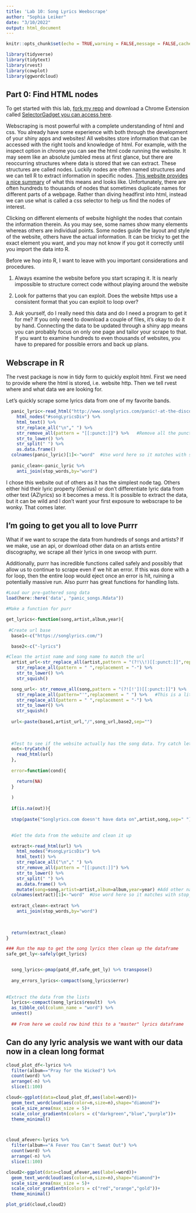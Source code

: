 ```yaml
---
title: 'Lab 10: Song Lyrics Weebscrape'
author: "Sophia Leiker"
date: "3/10/2022"
output: html_document
---
```


```r
knitr::opts_chunk$set(echo = TRUE,warning = FALSE,message = FALSE,cache=TRUE)

library(tidyverse)
library(tidytext)
library(rvest)
library(cowplot)
library(ggwordcloud)

```

## Part 0: Find HTML nodes

To get started with this lab, [fork my repo](https://github.com/nggrimes/Week-10-lab-Scraping) and download a Chrome Extension called [SelectorGadget you can access here](https://chrome.google.com/webstore/detail/selectorgadget/mhjhnkcfbdhnjickkkdbjoemdmbfginb?hl=en).

Webscraping is most powerful with a complete understanding of html and css. You already have some experience with both through the development of your shiny apps and websites! All websites store information that can be accessed with the right tools and knowledge of html. For example, with the inspect option in chrome you can see the html code running the website. It may seem like an absolute jumbled mess at first glance, but there are reoccurring structures where data is stored that we can extract. These structures are called nodes. Luckily nodes are often named structures and we can tell R to extract information in specific nodes. [This website provides a nice summary](https://www.w3schools.com/js/js_htmldom_navigation.asp#:~:text=using%20node%20relationships.-,DOM%20Nodes,HTML%20elements%20are%20text%20nodes) of what this means and looks like. Unfortunately, there are often hundreds to thousands of nodes that sometimes duplicate names for different parts of a webpage. Rather than diving headfirst into html, instead we can use what is called a css selector to help us find the nodes of interest.  

Clicking on different elements of website highlight the nodes that contain the information therein. As you may see, some names show many elements whereas others are individual points. Some nodes guide the layout and style of the website, others have the actual information. It can be tricky to get the exact element you want, and you may not know if you got it correctly until you import the data into R. 

Before we hop into R, I want to leave with you important considerations and procedures.

1) Always examine the website before you start scraping it. It is nearly impossible to structure correct code without playing around the website

2) Look for patterns that you can exploit. Does the website https use a consistent format that you can exploit to loop over?

3) Ask yourself, do I really need this data and do I need a program to get it for me? If you only need to download a couple of files, it's okay to do it by hand. Connecting the data to be updated through a shiny app means you can probably focus on only one page and tailor your scrape to that. If you want to examine hundreds to even thousands of websites, you have to prepared for possible errors and back up plans.

## Webscrape in R

The rvest package is now in tidy form to quickly exploit html. First we need to provide where the html is stored, i.e. website http. Then we tell rvest where and what data we are looking for.

Let's quickly scrape some lyrics data from one of my favorite bands.

```r
  panic_lyric<-read_html("http://www.songlyrics.com/panic!-at-the-disco/i-write-sins-not-tragedies-lyrics/") %>% 
    html_nodes("#songLyricsDiv") %>% 
    html_text() %>% 
    str_replace_all("\n"," ") %>% 
    str_remove_all(pattern = "[[:punct:]]") %>%   #Remove all the punctuation
    str_to_lower() %>% 
    str_split(" ") %>% 
    as.data.frame()  
  colnames(panic_lyric)[1]<-"word"  #Use word here so it matches with stop_words
  
  panic_clean<-panic_lyric %>% 
    anti_join(stop_words,by="word")
```

I chose this website out of others as it has the simplest node tag. Others either hid their lyric property (Genius) or don't differentiate lyric data from other text (AZlyrics) so it becomes a mess. It is possible to extract the data, but it can be wild and I don't want your first exposure to webscrape to be wonky. That comes later. 

## I'm going to get you all to love Purrr

What if we want to scrape the data from hundreds of songs and artists? If we make, use an api, or download other data on an artists entire discography, we scrape all their lyrics in one swoop with purrr.  

Additionally, purrr has incredible functions called safely and possibly that allow us to continue to scrape even if we hit an error. If this was done with a for loop, then the entire loop would eject once an error is hit, ruining a potentially massive run. Also purrr has great functions for handling lists.

```r
#Load our pre-gathered song data
load(here::here('data', "panic_songs.Rdata"))
```


```r

#Make a function for purr

get_lyrics<-function(song,artist,album,year){
    
 #Create url base
  base1<-c("https://songlyrics.com/")

  base2<-c("-lyrics")

#Clean the artist name and song name to match the url
  artist_url<-str_replace_all(artist,pattern = "(?!\\!)[[:punct:]]",replacement = " ") %>% 
    str_replace_all(pattern = " ",replacement = "-") %>%
    str_to_lower() %>% 
    str_squish()

  song_url<- str_remove_all(song,pattern = "(?![!'])[[:punct:]]") %>%   #The (?!\\[!']) tells R to ignore all punct except ! and '
    str_replace_all(pattern="'",replacement = " ") %>%   #This is a little thing I noticed specific to the website in how they handle apostrophes
    str_replace_all(pattern = " ",replacement = "-") %>%
    str_to_lower() %>% 
    str_squish() 
  
  url<-paste(base1,artist_url,"/",song_url,base2,sep="")
  
 
  
  #Test to see if the website actually has the song data. Try catch lets me define errors that purr will put out
  out<-tryCatch({
    read_html(url)
  },
  
  error=function(cond){

    return(NA)
  }
  
  )
 
  if(is.na(out)){
    
  stop(paste("Songlyrics.com doesn't have data on",artist,song,sep=" "))}  

  
  #Get the data from the website and clean it up

  extract<-read_html(url) %>% 
    html_nodes("#songLyricsDiv") %>% 
    html_text() %>% 
    str_replace_all("\n"," ") %>% 
    str_remove_all(pattern = "[[:punct:]]") %>% 
    str_to_lower() %>% 
    str_split(" ") %>% 
    as.data.frame() %>% 
    mutate(song=song,artist=artist,album=album,year=year) #Add other names
  colnames(extract)[1]<-"word"  #Use word here so it matches with stop_words
  
  extract_clean<-extract %>% 
    anti_join(stop_words,by="word")
  

  
  return(extract_clean)
}
```

```r
### Run the map to get the song lyrics then clean up the dataframe
safe_get_ly<-safely(get_lyrics)


  song_lyrics<-pmap(patd_df,safe_get_ly) %>% transpose()
  
  any_errors_lyrics<-compact(song_lyrics$error)
  
  
#Extract the data from the lists  
  lyrics<-compact(song_lyrics$result)  %>% 
  as_tibble_col(column_name = "word") %>% 
  unnest()
  
  ## From here we could row bind this to a "master" lyrics dataframe
```
## Can do any lyric analysis we want with our data now in a clean long format

```r
cloud_plot_df<-lyrics %>% 
  filter(album=="Pray for the Wicked") %>% 
  count(word) %>% 
  arrange(-n) %>% 
  slice(1:100)

cloud<-ggplot(data=cloud_plot_df,aes(label=word))+
  geom_text_wordcloud(aes(color=n,size=n),shape="diamond")+
  scale_size_area(max_size = 5)+
  scale_color_gradientn(colors = c("darkgreen","blue","purple"))+
  theme_minimal()



cloud_afever<-lyrics %>% 
  filter(album=="A Fever You Can't Sweat Out") %>% 
  count(word) %>% 
  arrange(-n) %>% 
  slice(1:100)

cloud2<-ggplot(data=cloud_afever,aes(label=word))+
  geom_text_wordcloud(aes(color=n,size=n),shape="diamond")+
  scale_size_area(max_size = 5)+
  scale_color_gradientn(colors = c("red","orange","gold"))+
  theme_minimal()

plot_grid(cloud,cloud2)
```

